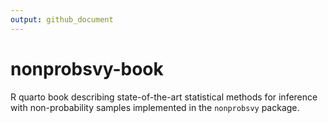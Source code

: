```yaml
---
output: github_document
---
```


# nonprobsvy-book

R quarto book describing state-of-the-art statistical methods for inference with non-probability samples implemented in the `nonprobsvy` package.
